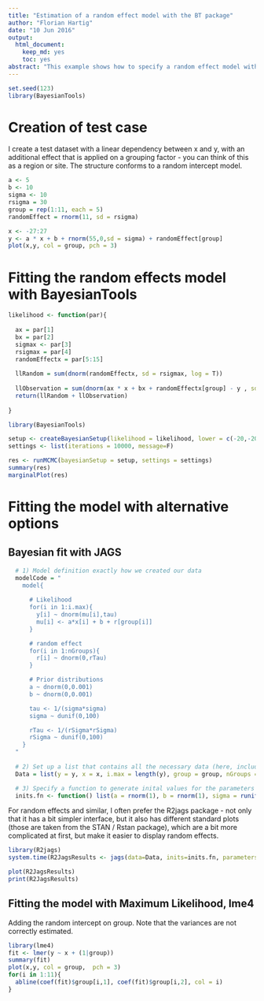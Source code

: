 ```yaml
---
title: "Estimation of a random effect model with the BT package"
author: "Florian Hartig"
date: "10 Jun 2016"
output: 
  html_document:
    keep_md: yes
    toc: yes
abstract: "This example shows how to specify a random effect model with the BT package" 
---
```


```r
set.seed(123)
library(BayesianTools)

```


# Creation of test case

I create a test dataset with a linear dependency between x and y, with an additional effect that is applied on a grouping factor - you can think of this as a region or site. The structure conforms to a random intercept model.

```r
a <- 5
b <- 10
sigma <- 10
rsigma = 30
group = rep(1:11, each = 5)
randomEffect = rnorm(11, sd = rsigma)

x <- -27:27
y <- a * x + b + rnorm(55,0,sd = sigma) + randomEffect[group]
plot(x,y, col = group, pch = 3)
```

# Fitting the random effects model with BayesianTools 

```r
likelihood <- function(par){
  
  ax = par[1]
  bx = par[2]
  sigmax <- par[3]
  rsigmax = par[4]
  randomEffectx = par[5:15]
  
  llRandom = sum(dnorm(randomEffectx, sd = rsigmax, log = T))
  
  llObservation = sum(dnorm(ax * x + bx + randomEffectx[group] - y , sd = sigmax, log = T))
  return(llRandom + llObservation)
  
}
```


```r
library(BayesianTools)

setup <- createBayesianSetup(likelihood = likelihood, lower = c(-20,-20,0,0,rep(-100,11)), upper = c(20,20,50,100,rep(100,11)))
settings <- list(iterations = 10000, message=F)

res <- runMCMC(bayesianSetup = setup, settings = settings)
summary(res)
marginalPlot(res)

```


# Fitting the model with alternative options

## Bayesian fit with JAGS

```r
  # 1) Model definition exactly how we created our data 
  modelCode = "
    model{
      
      # Likelihood
      for(i in 1:i.max){
        y[i] ~ dnorm(mu[i],tau)
        mu[i] <- a*x[i] + b + r[group[i]]
      }

      # random effect
      for(i in 1:nGroups){
        r[i] ~ dnorm(0,rTau)
      }

      # Prior distributions
      a ~ dnorm(0,0.001)
      b ~ dnorm(0,0.001)

      tau <- 1/(sigma*sigma)
      sigma ~ dunif(0,100)

      rTau <- 1/(rSigma*rSigma)
      rSigma ~ dunif(0,100)
    }
  "
  
  # 2) Set up a list that contains all the necessary data (here, including parameters of the prior distribution)
  Data = list(y = y, x = x, i.max = length(y), group = group, nGroups = 11)

  # 3) Specify a function to generate inital values for the parameters
  inits.fn <- function() list(a = rnorm(1), b = rnorm(1), sigma = runif(1,1,100), rSigma = runif(1,1,100))

```


For random effects and similar, I often prefer the R2jags package - not only that it has a bit simpler interface, but it also has different standard plots (those are taken from the STAN / Rstan package), which are a bit more complicated at first, but make it easier to display random effects. 

```r
library(R2jags)
system.time(R2JagsResults <- jags(data=Data, inits=inits.fn, parameters.to.save=c("a","b","sigma", "rSigma", "r"), n.chains=1, n.iter=10000, model.file=textConnection(modelCode)))

plot(R2JagsResults)
print(R2JagsResults)

```


## Fitting the model with Maximum Likelihood, lme4

Adding the random intercept on group. Note that the variances are not correctly estimated. 

```r
library(lme4)
fit <- lmer(y ~ x + (1|group))
summary(fit)
plot(x,y, col = group,  pch = 3)
for(i in 1:11){
  abline(coef(fit)$group[i,1], coef(fit)$group[i,2], col = i)
}

```
